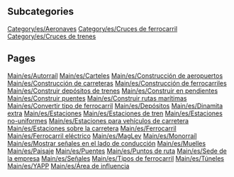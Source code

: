 
== Subcategories ==
[[Category/es/Aeronaves]]
[[Category/es/Cruces de ferrocarril]]
[[Category/es/Cruces de trenes]]

== Pages ==
[[Main/es/Autorraíl]]
[[Main/es/Carteles]]
[[Main/es/Construcción de aeropuertos]]
[[Main/es/Construcción de carreteras]]
[[Main/es/Construcción de ferrocarriles]]
[[Main/es/Construir depósitos de trenes]]
[[Main/es/Construir en pendientes]]
[[Main/es/Construir puentes]]
[[Main/es/Construir rutas marítimas]]
[[Main/es/Convertir tipo de ferrocarril]]
[[Main/es/Depósitos]]
[[Main/es/Dinamita extra]]
[[Main/es/Estaciones]]
[[Main/es/Estaciones de tren]]
[[Main/es/Estaciones no-uniformes]]
[[Main/es/Estaciones para vehículos de carretera]]
[[Main/es/Estaciones sobre la carretera]]
[[Main/es/Ferrocarril]]
[[Main/es/Ferrocarril eléctrico]]
[[Main/es/MagLev]]
[[Main/es/Monorraíl]]
[[Main/es/Mostrar señales en el lado de conducción]]
[[Main/es/Muelles]]
[[Main/es/Paisaje]]
[[Main/es/Puentes]]
[[Main/es/Puntos de ruta]]
[[Main/es/Sede de la empresa]]
[[Main/es/Señales]]
[[Main/es/Tipos de ferrocarril]]
[[Main/es/Túneles]]
[[Main/es/YAPP]]
[[Main/es/Área de influencia]]
